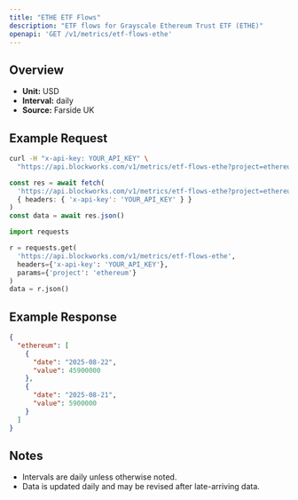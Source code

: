 ```yaml
---
title: "ETHE ETF Flows"
description: "ETF flows for Grayscale Ethereum Trust ETF (ETHE)"
openapi: 'GET /v1/metrics/etf-flows-ethe'
---
```


## Overview

- **Unit:** USD
- **Interval:** daily
- **Source:** Farside UK

## Example Request

<CodeGroup>

```bash cURL
curl -H "x-api-key: YOUR_API_KEY" \
  "https://api.blockworks.com/v1/metrics/etf-flows-ethe?project=ethereum"
```

```typescript TypeScript
const res = await fetch(
  'https://api.blockworks.com/v1/metrics/etf-flows-ethe?project=ethereum',
  { headers: { 'x-api-key': 'YOUR_API_KEY' } }
)
const data = await res.json()
```

```python Python
import requests

r = requests.get(
  'https://api.blockworks.com/v1/metrics/etf-flows-ethe',
  headers={'x-api-key': 'YOUR_API_KEY'},
  params={'project': 'ethereum'}
)
data = r.json()
```

</CodeGroup>

## Example Response

```json
{
  "ethereum": [
    {
      "date": "2025-08-22",
      "value": 45900000
    },
    {
      "date": "2025-08-21",
      "value": 5900000
    }
  ]
}
```

## Notes
- Intervals are daily unless otherwise noted.
- Data is updated daily and may be revised after late-arriving data.
